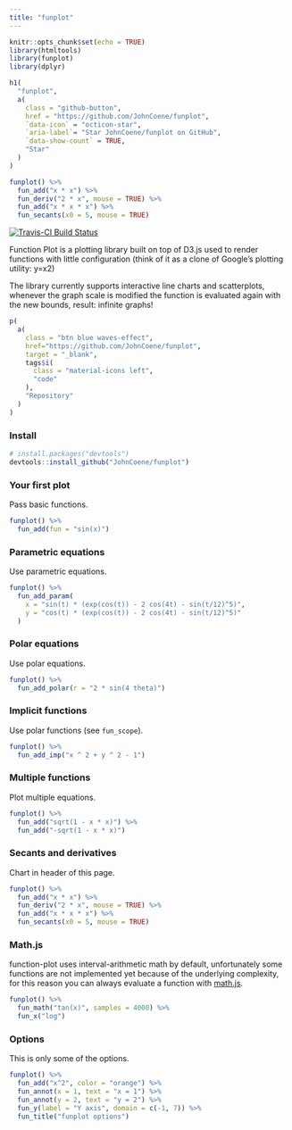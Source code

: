 ```yaml
---
title: "funplot"
---
```


```r
knitr::opts_chunk$set(echo = TRUE)
library(htmltools)
library(funplot)
library(dplyr)
```

<main>
<div class = "container">

```r
h1(
  "funplot",
  a(
    class = "github-button",
    href = "https://github.com/JohnCoene/funplot",
    `data-icon` = "octicon-star",
    `aria-label`= "Star JohnCoene/funplot on GitHub",
    `data-show-count` = TRUE,
    "Star"
  )
)
```

```r
funplot() %>%
  fun_add("x * x") %>%
  fun_deriv("2 * x", mouse = TRUE) %>%
  fun_add("x * x * x") %>%
  fun_secants(x0 = 5, mouse = TRUE)
```

[![Travis-CI Build Status](https://travis-ci.org/JohnCoene/funplot.svg?branch=master)](https://travis-ci.org/JohnCoene/funplot)

Function Plot is a plotting library built on top of D3.js used to render functions with little configuration (think of it as a clone of Google's plotting utility: y=x2)

The library currently supports interactive line charts and scatterplots, whenever the graph scale is modified the function is evaluated again with the new bounds, result: infinite graphs!

```r
p(
  a(
    class = "btn blue waves-effect",
    href="https://github.com/JohnCoene/funplot", 
    target = "_blank",
    tags$i(
      class = "material-icons left",
      "code"
    ),
    "Repository"
  )
)
```

### Install 

```r
# install.packages("devtools")
devtools::install_github("JohnCoene/funplot")
```

### Your first plot

Pass basic functions.

```r
funplot() %>%
  fun_add(fun = "sin(x)") 
```

### Parametric equations

Use parametric equations.

```r
funplot() %>%
  fun_add_param(
    x = "sin(t) * (exp(cos(t)) - 2 cos(4t) - sin(t/12)^5)",
    y = "cos(t) * (exp(cos(t)) - 2 cos(4t) - sin(t/12)^5)"
  )
```

### Polar equations

Use polar equations.

```r
funplot() %>%
  fun_add_polar(r = "2 * sin(4 theta)")
```

### Implicit functions

Use polar functions (see `fun_scope`).

```r
funplot() %>%
  fun_add_imp("x ^ 2 + y ^ 2 - 1")
```

### Multiple functions

Plot multiple equations.

```r
funplot() %>%
  fun_add("sqrt(1 - x * x)") %>%
  fun_add("-sqrt(1 - x * x)")
```

### Secants and derivatives

Chart in header of this page.

```r
funplot() %>%
  fun_add("x * x") %>%
  fun_deriv("2 * x", mouse = TRUE) %>%
  fun_add("x * x * x") %>%
  fun_secants(x0 = 5, mouse = TRUE)
```

### Math.js

function-plot uses interval-arithmetic math by default, unfortunately some functions are not implemented yet because of the underlying complexity, for this reason you can always evaluate a function with [math.js](http://mathjs.org/).

```r
funplot() %>%
  fun_math("tan(x)", samples = 4000) %>% 
  fun_x("log")
```

### Options

This is only some of the options.

```r
funplot() %>%
  fun_add("x^2", color = "orange") %>%
  fun_annot(x = 1, text = "x = 1") %>%
  fun_annot(y = 2, text = "y = 2") %>% 
  fun_y(label = "Y axis", domain = c(-1, 7)) %>% 
  fun_title("funplot options")
```


<script async defer src="https://buttons.github.io/buttons.js"></script>
</div>
</main>
